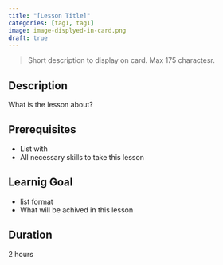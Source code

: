 ```yaml
---
title: "[Lesson Title]"
categories: [tag1, tag1]
image: image-displyed-in-card.png
draft: true
---
```


> Short description to display on card. Max 175 charactesr.

## Description
What is the lesson about?

## Prerequisites
- List with
- All necessary skills to take this lesson

## Learnig Goal
- list format
- What will be achived in this lesson

## Duration
2 hours